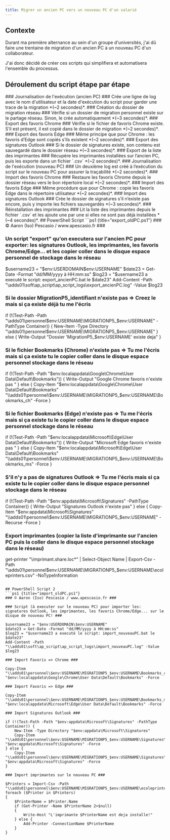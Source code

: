 ```yaml
---
title: Migrer un ancien PC vers un nouveau PC d'un salarié
---
```


## Contexte

Durant ma première alternance au sein d'un groupe d'universités, j'ai dû faire une trentaine de migration d'un ancien PC à un nouveau PC d'un collaborateur. 

J'ai donc décidé de créer ces scripts qui simplifiera et automatisera l'ensemble du processus.

## Déroulement du script étape par étape

<DynamicCallout>

<Steps>

<Step>
### Journalisation de l'exécution (ancien PC) ###
Crée une ligne de log avec le nom d'utilisateur et la date d'exécution du script pour garder une trace de la migration *(~2 secondes)*.
</Step>

<Step>
### Création du dossier de migration réseau ###
Vérifie si un dossier de migration personnel existe sur le partage réseau. Sinon, le crée automatiquement *(~3 secondes)*.
</Step>

<Step>
### Export des favoris Chrome ###
Vérifie si le fichier de favoris Chrome existe. S’il est présent, il est copié dans le dossier de migration *(~2 secondes)*.
</Step>

<Step>
### Export des favoris Edge ###
Même principe que pour Chrome : les favoris d’Edge sont copiés s’ils existent *(~2 secondes)*.
</Step>

<Step>
### Export des signatures Outlook ###
Si le dossier de signatures existe, son contenu est sauvegardé dans le dossier réseau *(~3 secondes)*.
</Step>

<Step>
### Export de la liste des imprimantes ###
Récupère les imprimantes installées sur l’ancien PC, puis les exporte dans un fichier `.csv` *(~2 secondes)*.
</Step>

<Step>
### Journalisation de l'exécution (nouveau PC) ###
Un deuxième log est créé à l’exécution du script sur le nouveau PC pour assurer la traçabilité *(~2 secondes)*.
</Step>

<Step>
### Import des favoris Chrome ###
Restaure les favoris Chrome depuis le dossier réseau vers le bon répertoire local *(~2 secondes)*.
</Step>

<Step>
### Import des favoris Edge ###
Même procédure que pour Chrome : copie les favoris Edge dans le répertoire utilisateur *(~2 secondes)*.
</Step>

<Step>
### Import des signatures Outlook ###
Crée le dossier de signatures s’il n’existe pas encore, puis y importe les fichiers sauvegardés *(~3 secondes)*.
</Step>

<Step>
### Réinstallation des imprimantes ###
Lit la liste des imprimantes depuis le fichier `.csv` et les ajoute une par une si elles ne sont pas déjà installées *(~4 secondes)*.
</Step>

</Steps>
</DynamicCallout>
## PowerShell Script
```ps1 {title="export_oldPC.ps1"}
### © Aaron (Iso) Pescasio / www.apescasio.fr ###

### Un script "export" qu'on executera sur l'ancien PC pour exporter: les signatures Outlook, les imprimantes, les favoris Chrome/Edge... et les copier coller dans le disque espace personnel de stockage dans le réseau ###

$username23 = "$env:USERDOMAIN\$env:USERNAME"
$date23 = Get-Date -Format "dd/MM/yyyy à HH:mm:ss"
$log23 = "$username23 a executé le script: export_ancienPC.bat le $date23"
Add-Content -Path "\\adds01\soft\ap_script\ap_script_logs\export_ancienPC.log" -Value $log23

### Si le dossier MigrationP5_identifiant n'existe pas => Creez le mais si ça existe déjà tu me l'écris ###

if (!(Test-Path -Path "\\adds01\personnel\$env:USERNAME\MIGRATIONP5_$env:USERNAME" -PathType Container)) {
    New-Item -Type Directory "\\adds01\personnel\$env:USERNAME\MIGRATIONP5_$env:USERNAME"
} else {
    Write-Output "Dossier 'MigrationP5_$env:USERNAME' existe deja"
}

### Si le fichier Bookmarks (Chrome) n'existe pas => Tu me l'écris mais si ça existe tu le copier coller dans le disque espace personnel stockage dans le réseau ###

if (!(Test-Path -Path "$env:localappdata\Google\Chrome\User Data\Default\Bookmarks")) {
    Write-Output "Google Chrome favoris n'existe pas "
} else {
    Copy-Item "$env:localappdata\Google\Chrome\User Data\Default\Bookmarks" "\\adds01\personnel\$env:USERNAME\MIGRATIONP5_$env:USERNAME\Bookmarks_ch" -Force
}

### Si le fichier Bookmarks (Edge) n'existe pas => Tu me l'écris mais si ça existe tu le copier coller dans le disque espace personnel stockage dans le réseau ###

if (!(Test-Path -Path "$env:localappdata\Microsoft\Edge\User Data\Default\Bookmarks")) {
    Write-Output "Microsoft Edge favoris n'existe pas "
} else {
    Copy-Item "$env:localappdata\Microsoft\Edge\User Data\Default\Bookmarks" "\\adds01\personnel\$env:USERNAME\MIGRATIONP5_$env:USERNAME\Bookmarks_ms" -Force
}

### S'il n'y a pas de signatures Outlook => Tu me l'écris mais si ça existe tu le copier coller dans le disque espace personnel stockage dans le réseau ###

if (!(Test-Path -Path "$env:appdata\Microsoft\Signatures" -PathType Container)) {
    Write-Output "Signatures Outlook n'existe pas"
} else {
    Copy-Item "$env:appdata\Microsoft\Signatures" "\\adds01\personnel\$env:USERNAME\MIGRATIONP5_$env:USERNAME\" -Recurse -Force
}

### Export imprimantes (copier la liste d'imprimante sur l'ancien PC puis la coller dans le disque espace personnel stockage dans le réseau) ###

get-printer "\\imprimant.share.loc\*" | Select-Object Name | Export-Csv -Path "\\adds01\personnel\$env:USERNAME\MIGRATIONP5_$env:USERNAME\ecoleprinters.csv" -NoTypeInformation

``` 

## PowerShell Script 2
```ps1 {title="import_oldPC.ps1"}
### © Aaron (Iso) Pescasio / www.apescasio.fr ###

### Script (à executer sur le nouveau PC) pour importer les: signatures Outlook, les imprimantes, les favoris Chrome/Edge... sur le disque de nouveau PC! ###

$username23 = "$env:USERDOMAIN\$env:USERNAME"
$date23 = Get-Date -Format "dd/MM/yyyy à HH:mm:ss"
$log23 = "$username23 a executé le script: import_nouveauPC.bat le $date23"
Add-Content -Path "\\adds01\soft\ap_script\ap_script_logs\import_nouveauPC.log" -Value $log23

### Import Favoris => Chrome ###

Copy-Item "\\adds01\personnel\$env:USERNAME\MIGRATIONP5_$env:USERNAME\Bookmarks_ch" "$env:localappdata\Google\Chrome\User Data\Default\Bookmarks" -Force

### Import Favoris => Edge ###

Copy-Item "\\adds01\personnel\$env:USERNAME\MIGRATIONP5_$env:USERNAME\Bookmarks_ms" "$env:localappdata\Microsoft\Edge\User Data\Default\Bookmarks" -Force

### Import Signatures Outlook ###

if (!(Test-Path -Path "$env:appdata\Microsoft\Signatures" -PathType Container)) {
    New-Item -Type Directory "$env:appdata\Microsoft\Signatures"
    Copy-Item "\\adds01\personnel\$env:USERNAME\MIGRATIONP5_$env:USERNAME\Signatures\*" "$env:appdata\Microsoft\Signatures" -Force
} else {
    Copy-Item "\\adds01\personnel\$env:USERNAME\MIGRATIONP5_$env:USERNAME\Signatures\*" "$env:appdata\Microsoft\Signatures" -Force
}

### Import imprimantes sur le nouveau PC ###

$Printers = Import-Csv -Path "\\adds01\personnel\$env:USERNAME\MIGRATIONP5_$env:USERNAME\ecoleprinters.csv"
foreach ($Printer in $Printers)
{
    $PrinterName = $Printer.Name
    if (Get-Printer -Name $PrinterName 2>$null)
    {
        Write-Host "L'imprimante $PrinterName est deja installe!"
    } else {
        Add-Printer -ConnectionName $PrinterName
    }
}

```